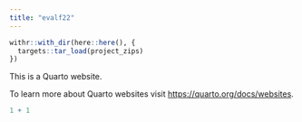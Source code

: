 ```yaml
---
title: "evalf22"
---
```


```r
withr::with_dir(here::here(), {
  targets::tar_load(project_zips)
})
```

This is a Quarto website.

To learn more about Quarto websites visit <https://quarto.org/docs/websites>.

```r
1 + 1
```
